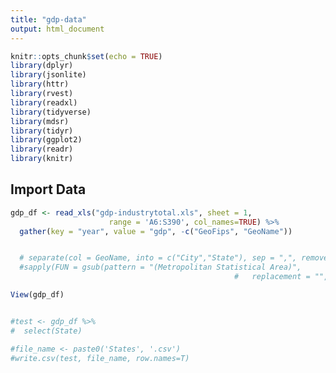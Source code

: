 ```yaml
---
title: "gdp-data"
output: html_document
---
```


```r
knitr::opts_chunk$set(echo = TRUE)
library(dplyr)
library(jsonlite)
library(httr)
library(rvest)
library(readxl)
library(tidyverse)
library(mdsr)   
library(tidyr)
library(ggplot2)
library(readr)
library(knitr)
```

## Import Data

```r
gdp_df <- read_xls("gdp-industrytotal.xls", sheet = 1, 
                      range = 'A6:S390', col_names=TRUE) %>% 
  gather(key = "year", value = "gdp", -c("GeoFips", "GeoName"))


  # separate(col = GeoName, into = c("City","State"), sep = ",", remove = TRUE)
  #sapply(FUN = gsub(pattern = "(Metropolitan Statistical Area)",
                                                  #   replacement = "", x = "(Metropolitan Statistical Area)"))

View(gdp_df)


#test <- gdp_df %>% 
#  select(State)

#file_name <- paste0('States', '.csv')
#write.csv(test, file_name, row.names=T)
```

